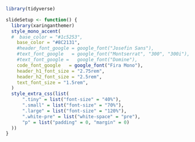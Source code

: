 ```r
library(tidyverse)

slideSetup <- function() {
  library(xaringanthemer)
  style_mono_accent(
  #  base_color = "#1c5253",
    base_color = "#8C2131",
    #header_font_google = google_font("Josefin Sans"),
    #text_font_google   = google_font("Montserrat", "300", "300i"),
    #text_font_google =   google_font("Domine"),
    code_font_google   = google_font("Fira Mono"),
    header_h1_font_size = "2.75rem",
    header_h2_font_size = "2.5rem",
    text_font_size = "1.5rem",
  )
  style_extra_css(list(
      ".tiny" = list("font-size" = "40%"),
      ".small" = list("font-size" = "70%"),
      ".large" = list("font-size" = "120%"),
      ".white-pre" = list("white-space" = "pre"),
      "p" = list("padding" = 0, "margin" = 0)
  ))
}
```
